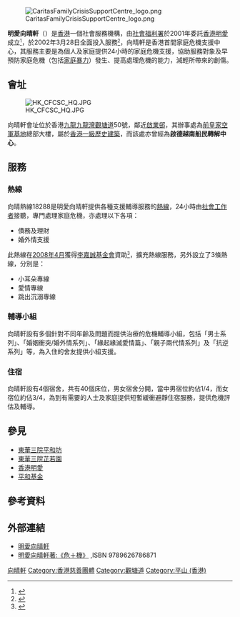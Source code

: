[[File:CaritasFamilyCrisisSupportCentre_logo.png|right]]

'''明愛向晴軒'''（{{lang-en|'''Caritas Family Crisis Support Centre'''}}）是[[香港|香港]]一個社會服務機構，由[[社會福利署|社會福利署]]於2001年委託[[香港明愛|香港明愛]]成立<small><ref>{{cite web |language=zh-hk |url=http://www.fhb.gov.hk/cn/legco/replies/2005/lq050309_q10.htm |title=立法會十題：支援受家庭問題困擾的男士 |publisher=[[香港立法會|''www.fhb.gov.hk'']] |date=2005-03-09 |accessdate=2009-09-16 |archive-date=2015-12-30 |archive-url=https://web.archive.org/web/20151230223018/http://www.fhb.gov.hk/cn/legco/replies/2005/lq050309_q10.htm |dead-url=no }}</ref></small>，於2002年3月28日全面投入服務<small><ref>{{cite web |language=zh-hk |url=http://www.swd.gov.hk/tc/index/site_pubsvc/page_family/sub_listofserv/id_familycris/ |title=家庭危機支援中心(向晴軒) |publisher=[[社會福利署|''www.swd.gov.hk'']] |accessdate=2009-09-16 |archive-date=2009-09-01 |archive-url=https://web.archive.org/web/20090901134001/http://www.swd.gov.hk/tc/index/site_pubsvc/page_family/sub_listofserv/id_familycris/ |dead-url=no }}</ref></small>，向晴軒是香港首間家庭危機支援中心，其服務主要是為個人及家庭提供24小時的家庭危機支援，協助服務對象及早預防家庭危機（包括[[家庭暴力|家庭暴力]]）發生、提高處理危機的能力，減輕所帶來的創傷。

==會址==
[[File:HK_CFCSC_HQ.JPG|thumb]]

向晴軒會址位於香港[[九龍|九龍]][[九龍灣|九龍灣]][[觀塘道|觀塘道]]50號，鄰近[[啟業邨|啟業邨]]，其辦事處為[[前皇家空軍基地|前皇家空軍基地]]總部大樓，屬於[[香港一級歷史建築列表|香港一級歷史建築]]，而該處亦曾經為'''啟德越南船民轉解中心'''。

==服務==
===熱線===
向晴熱線18288是明愛向晴軒提供各種支援輔導服務的[[熱線|熱線]]，24小時由[[社會工作者|社會工作者]]接聽，專門處理家庭危機，亦處理以下各項：
*債務及理財
*婚外情支援

此熱線在[[2008年4月|2008年4月]]獲得[[李嘉誠基金會|李嘉誠基金會]]資助<small><ref>{{cite web |language=zh-hk |url=http://www.lksf.org/big5/project/charity/caritas/main01.shtml |title=明愛向晴軒危機專線及教育中心 |publisher=[[李嘉誠基金會|''www.lksf.org'']] |accessdate=2009-09-16 |deadurl=yes |archiveurl=https://web.archive.org/web/20090228174200/http://lksf.org/big5/project/charity/caritas/main01.shtml |archivedate=2009-02-28 }}</ref></small>，擴充熱線服務，另外設立了3條熱線，分別是：
*小耳朵專線
*愛情專線
*跳出沉溺專線

===輔導小組===
向晴軒設有多個針對不同年齡及問題而提供治療的危機輔導小組，包括「男士系列」、「婚姻衝突/婚外情系列」、「緣起緣滅愛情篇」、「親子兩代情系列」及「抗逆系列」等，為入住的舍友提供小組支援。

===住宿===
向晴軒設有4個宿舍，共有40個床位，男女宿舍分開，當中男宿位約佔1/4，而女宿位約佔3/4，為到有需要的人士及家庭提供短暫緩衝避靜住宿服務，提供危機評估及輔導。

==參見==
*[[東華三院平和坊|東華三院平和坊]]
*[[東華三院芷若園|東華三院芷若園]]
*[[香港明愛|香港明愛]]
*[[平和基金|平和基金]]

==參考資料==
{{reflist}}

==外部連結==
*[https://web.archive.org/web/20091114072144/http://fcsc.caritas.org.hk/default.htm 明愛向晴軒]
*[http://www.etpress.com.hk/etpress/bookdetail.do?id=9789626786871 明愛向晴軒著:《危＋機》] {{Wayback|url=http://www.etpress.com.hk/etpress/bookdetail.do?id=9789626786871 |date=20120623000535 }},ISBN 9789626786871
[[Category:香港明愛|向晴軒]]
[[Category:香港慈善團體|Category:香港慈善團體]]
[[Category:觀塘道|Category:觀塘道]]
[[Category:平山_(香港)|Category:平山 (香港)]]